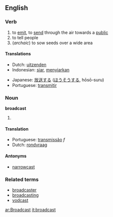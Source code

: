 ==English==
=== Verb ===
{{irregverb|'''broadcast'''
*[[w:IPA|IPA]]: /ˈbrɔːdkɑːst/ (British English), /ˈbɹʌdkæst/ (American English)
*[[w:SAMPA|SAMPA]]: /"brAdk{st/
*{{audio|en-us-broadcast.ogg|Audio (US)}}
*{{audio|en-ca-broadcast.ogg|Audio (CA)}}
|'''[[broadcasts]]'''|'''[[broadcast]]'''|'''[[broadcast]]'''|'''[[broadcasting]]'''}}

# to [[emit]], to [[send]] through the air towards a [[public]]
# to tell people
#(''archaic'') to sow seeds over a wide area

==== Translations ====
{{top}}
*Dutch: [[uitzenden]]
*Indonesian: [[siar]], [[siar|menyiarkan]]
{{mid}}
*Japanese: [[放送]]する ([[ほうそう]]する, hōsō-suru)
*Portuguese: [[transmitir]]
{{bottom}}

=== Noun ===
'''broadcast'''

#{{stub}}

==== Translation ====
*Portuguese: [[transmissão]] ''f''
*Dutch: [[rondvraag]]

====Antonyms====
*[[narrowcast]]

===Related terms===
*[[broadcaster]]
*[[broadcasting]]
*[[vodcast]]

[[ar:Broadcast]]
[[it:broadcast]]